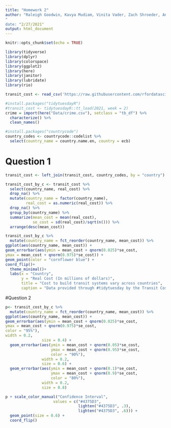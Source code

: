 ```yaml
---
title: "Homework 2"
author: "Raleigh Goodwin, Kavya Mudiam, Vinita Vader, Zach Shroeder, Ann-Marie Barrett"
"
date: "2/27/2021"
output: html_document
---
```


```r
knitr::opts_chunk$set(echo = TRUE)
```

```r
library(tidyverse)
library(dplyr)
library(colorspace)
library(ggplot2)
library(here)
library(janitor)
library(lubridate)
library(rio)

transit_cost <- read_csv('https://raw.githubusercontent.com/rfordatascience/tidytuesday/master/data/2021/2021-01-05/transit_cost.csv')

#install.packages("tidytuesdayR")
#transit_cost <- tidytuesdayR::tt_load(2021, week = 2)
crime = import(here("Data/crime.csv"), setclass = "tb_df") %>% 
  characterize() %>% 
  clean_names()

#install.packages("countrycode")
country_codes <- countrycode::codelist %>% 
  select(country_name = country.name.en, country = ecb)
```

# Question 1
```r
transit_cost <- left_join(transit_cost, country_codes, by = "country")

transit_cost_by_c <- transit_cost %>% 
  select(country_name, real_cost) %>% 
  drop_na() %>% 
  mutate(country_name = factor(country_name),
         real_cost = as.numeric(real_cost)) %>%
  drop_na() %>% 
  group_by(country_name) %>% 
  summarize(mean_cost = mean(real_cost),
            se_cost = sd(real_cost)/sqrt(n())) %>% 
  arrange(desc(mean_cost))

transit_cost_by_c %>%
  mutate(country_name = fct_reorder(country_name, mean_cost)) %>% 
ggplot(aes(country_name, mean_cost)) +
geom_errorbar(aes(ymin = mean_cost + qnorm(0.025)*se_cost,
ymax = mean_cost + qnorm(0.975)*se_cost)) +
geom_point(color = "cornflower blue") +
coord_flip()+
  theme_minimal()+
  labs(x = "Country",
       y = "Real Cost (In millions of dollars)",
       title = "Cost to build transit systems vary across countries",
       caption = "Data provided through #tidytuesday by the Transit Costs Project")
```


#Question 2
```r
p<- transit_cost_by_c %>%
  mutate(country_name = fct_reorder(country_name, mean_cost)) %>% 
ggplot(aes(country_name, mean_cost)) +
geom_errorbar(aes(ymin = mean_cost + qnorm(0.025)*se_cost,
ymax = mean_cost + qnorm(0.975)*se_cost,
color = "95%"),
width = 0.2,
                size = 0.4) + 
  geom_errorbar(aes(ymin = mean_cost + qnorm(0.05)*se_cost,
                    ymax = mean_cost + qnorm(0.95)*se_cost,
                    color = "90%"),
                width = 0.2,
                size = 0.6) + 
  geom_errorbar(aes(ymin = mean_cost + qnorm(0.1)*se_cost,
                    ymax = mean_cost + qnorm(0.9)*se_cost,
                    color = "80%"),
                width = 0.2,
                size = 0.8)

p + scale_color_manual("Confidence Interval",
                     values = c("#4375D3",
                                lighten("#4375D3", .3),
                                lighten("#4375D3", .6))) +
  geom_point(size = 0.6) +
  coord_flip() 

```